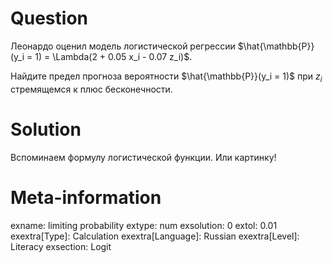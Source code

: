Question
========

Леонардо оценил модель логистической регрессии $\hat{\mathbb{P}}(y_i = 1) = \Lambda(2 + 0.05 x_i - 0.07 z_i)$.

Найдите предел прогноза вероятности $\hat{\mathbb{P}}(y_i = 1)$ при $z_i$ стремящемся к плюс бесконечности. 

Solution
========

Вспоминаем формулу логистической функции. Или картинку!

Meta-information
================
exname: limiting probability
extype: num
exsolution: 0
extol: 0.01
exextra[Type]: Calculation
exextra[Language]: Russian
exextra[Level]: Literacy
exsection: Logit
